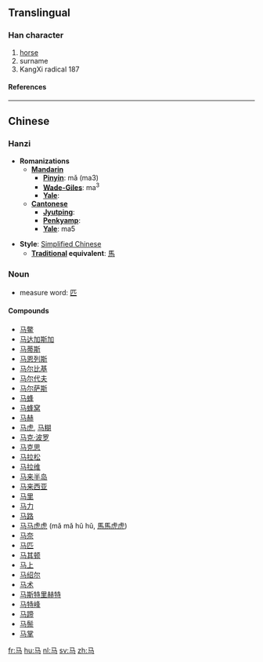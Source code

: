 {{see|馬}}<!-- may be replaced by zh-forms -->

==Translingual==
===Han character===
{{Han char|rn=187|rad=马|as=00|sn=3|four=|canj=弓女尸一 (NVSM), 弓心一 (NPM)}}
# [[horse]]
# surname
# KangXi radical 187
====References====
{{Han ref|kx=1447.241|hdz=74539.020|uh=9A6C|ud=39532}}


----
==Chinese==
===Hanzi===


* '''Romanizations'''
** '''[[Mandarin]]'''
*** '''[[Pinyin]]''': mǎ (ma3)
*** '''[[Wade-Giles]]''': ma<sup>3</sup>
*** '''[[Yale]]''': 
** '''[[Cantonese]]'''
*** '''[[Jyutping]]''':
*** '''[[Penkyamp]]''': 
*** '''[[Yale]]''': ma5

* '''Style''': [[Simplified Chinese]] 
** '''[[Traditional Chinese|Traditional]] equivalent''': [[馬]]

===Noun===
*measure word: [[匹]]

====Compounds====
*[[马鳖]]
*[[马达加斯加]]
*[[马蒂斯]]
*[[马恩列斯]]
*[[马尔比基]]
*[[马尔代夫]]
*[[马尔萨斯]]
*[[马蜂]]
*[[马蜂窝]]
*[[马赫]]
*[[马虎]], [[马糊]]
*[[马克·波罗]]
*[[马克思]]
*[[马拉松]]
*[[马拉维]]
*[[马来半岛]]
*[[马来西亚]]
*[[马里]]
*[[马力]]
*[[马路]]
*[[马马虎虎]] (mǎ mǎ hǔ hǔ, [[馬馬虎虎]])
*[[马奈]]
*[[马匹]]
*[[马其顿]]
*[[马上]]
*[[马绍尔]]
*[[马术]]
*[[马斯特里赫特]]
*[[马特峰]]
*[[马蹄]]
*[[马鬃]]
*[[马掌]]




[[fr:马]]
[[hu:马]]
[[nl:马]]
[[sv:马]]
[[zh:马]]